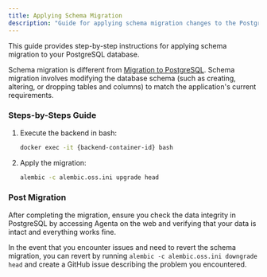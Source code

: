 ```yaml
---
title: Applying Schema Migration
description: "Guide for applying schema migration changes to the PostgreSQL database."
---
```


This guide provides step-by-step instructions for applying schema migration to your PostgreSQL database. 

Schema migration is different from [Migration to PostgreSQL](https://docs.agenta.ai/self-host/migration/migration-to-postgres). Schema migration involves modifying the database schema (such as creating, altering, or dropping tables and columns) to match the application's current requirements.

### Steps-by-Steps Guide
1. Execute the backend in bash:
	```bash
	docker exec -it {backend-container-id} bash
	```
2. Apply the migration:
	```bash
	alembic -c alembic.oss.ini upgrade head
	```

### Post Migration

After completing the migration, ensure you check the data integrity in PostgreSQL by accessing Agenta on the web and verifying that your data is intact and everything works fine.

In the event that you encounter issues and need to revert the schema migration, you can revert by running `alembic -c alembic.oss.ini downgrade head` and create a GitHub issue describing the problem you encountered.
